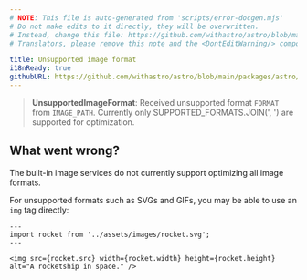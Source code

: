 ```yaml
---
# NOTE: This file is auto-generated from 'scripts/error-docgen.mjs'
# Do not make edits to it directly, they will be overwritten.
# Instead, change this file: https://github.com/withastro/astro/blob/main/packages/astro/src/core/errors/errors-data.ts
# Translators, please remove this note and the <DontEditWarning/> component.

title: Unsupported image format
i18nReady: true
githubURL: https://github.com/withastro/astro/blob/main/packages/astro/src/core/errors/errors-data.ts
---
```


<DontEditWarning />


> **UnsupportedImageFormat**: Received unsupported format `FORMAT` from `IMAGE_PATH`. Currently only SUPPORTED_FORMATS.JOIN(', ') are supported for optimization.
## What went wrong?
The built-in image services do not currently support optimizing all image formats.

For unsupported formats such as SVGs and GIFs, you may be able to use an `img` tag directly:
```astro
---
import rocket from '../assets/images/rocket.svg';
---

<img src={rocket.src} width={rocket.width} height={rocket.height} alt="A rocketship in space." />
```



